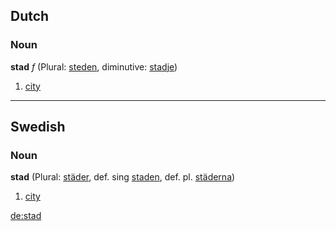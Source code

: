 ==Dutch==
===Noun===
'''stad''' ''f'' (Plural: [[steden]], diminutive: [[stadje]])

# [[city]]

----
==Swedish==
===Noun===
'''stad''' (Plural: [[städer]], def. sing [[staden]], def. pl. [[städerna]])

#[[city]]

[[de:stad]]